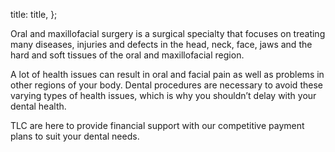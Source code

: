 

  title: title,
};


Oral and maxillofacial surgery is a surgical specialty that focuses on treating many diseases, injuries and defects in the head, neck, face, jaws and the hard and soft tissues of the oral and maxillofacial region.

A lot of health issues can result in oral and facial pain as well as problems in other regions of your body. Dental procedures are necessary to avoid these varying types of health issues, which is why you shouldn’t delay with your dental health.

TLC are here to provide financial support with our competitive payment plans to suit your dental needs.
